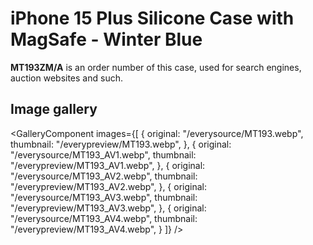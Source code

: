 
# iPhone 15 Plus Silicone Case with MagSafe - Winter Blue

<Callout type='info' emoji='👉🏻'>**MT193ZM/A** is an order number of this case, used for search engines, auction websites and such.</Callout>

## Image gallery

<GalleryComponent
    images={[
      {
        original: "/everysource/MT193.webp",
        thumbnail: "/everypreview/MT193.webp",
      },
      {
        original: "/everysource/MT193_AV1.webp",
        thumbnail: "/everypreview/MT193_AV1.webp",
      },
      {
        original: "/everysource/MT193_AV2.webp",
        thumbnail: "/everypreview/MT193_AV2.webp",
      },
      {
        original: "/everysource/MT193_AV3.webp",
        thumbnail: "/everypreview/MT193_AV3.webp",
      },
      {
        original: "/everysource/MT193_AV4.webp",
        thumbnail: "/everypreview/MT193_AV4.webp",
      }
    ]}
  />
